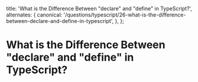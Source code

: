 
  title: 'What is the Difference Between "declare" and "define" in TypeScript?',
  alternates: {
    canonical:
      '/questions/typescript/26-what-is-the-difference-between-declare-and-define-in-typescript',
  },
};

# What is the Difference Between "declare" and "define" in TypeScript?

<GithubEdit link='/questions/typescript/26-what-is-the-difference-between-declare-and-define-in-typescript/page.mdx' />

